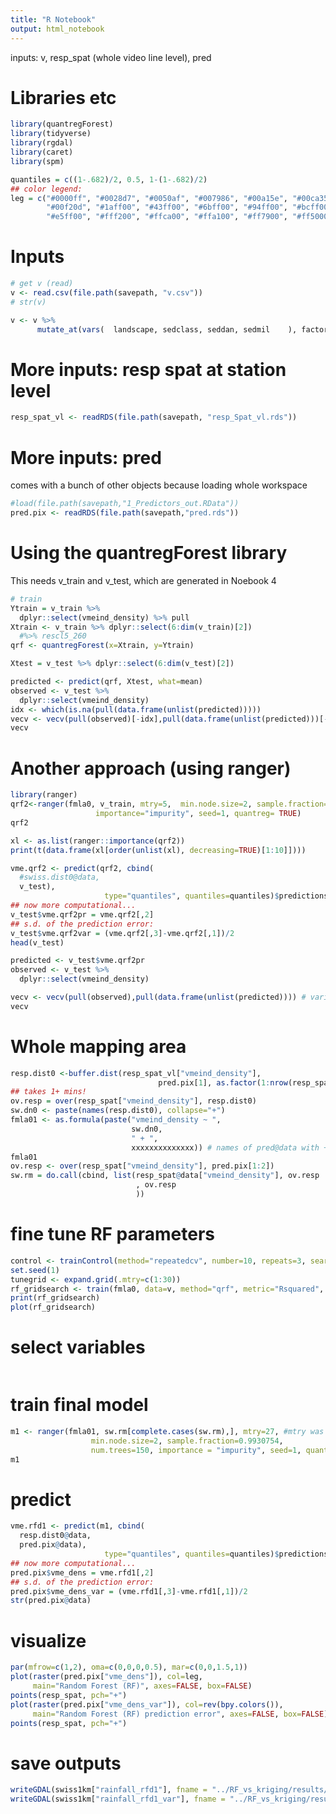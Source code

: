 ```yaml
---
title: "R Notebook"
output: html_notebook
---
```


inputs: v, resp_spat (whole video line level), pred

# Libraries etc
```r
library(quantregForest)
library(tidyverse)
library(rgdal)
library(caret)
library(spm)

quantiles = c((1-.682)/2, 0.5, 1-(1-.682)/2)
## color legend:
leg = c("#0000ff", "#0028d7", "#0050af", "#007986", "#00a15e", "#00ca35", 
        "#00f20d", "#1aff00", "#43ff00", "#6bff00", "#94ff00", "#bcff00", 
        "#e5ff00", "#fff200", "#ffca00", "#ffa100", "#ff7900", "#ff5000", "#ff2800", "#ff0000")
```

# Inputs
```r
# get v (read)
v <- read.csv(file.path(savepath, "v.csv"))
# str(v)

v <- v %>% 
      mutate_at(vars(  landscape, sedclass, seddan, sedmil    ), factor)
```

# More inputs: resp spat at station level
```r
resp_spat_vl <- readRDS(file.path(savepath, "resp_Spat_vl.rds"))
```

# More inputs: pred
comes with a bunch of other objects because loading whole workspace
```r
#load(file.path(savepath,"1_Predictors_out.RData"))
pred.pix <- readRDS(file.path(savepath,"pred.rds"))
```

# Using the quantregForest library
This needs v_train and v_test, which are generated in Noebook 4
```r
# train
Ytrain = v_train %>%
  dplyr::select(vmeind_density) %>% pull
Xtrain <- v_train %>% dplyr::select(6:dim(v_train)[2])
  #%>% rescl5_260
qrf <- quantregForest(x=Xtrain, y=Ytrain)

Xtest = v_test %>% dplyr::select(6:dim(v_test)[2])

predicted <- predict(qrf, Xtest, what=mean)
observed <- v_test %>%
  dplyr::select(vmeind_density)
idx <- which(is.na(pull(data.frame(unlist(predicted)))))
vecv <- vecv(pull(observed)[-idx],pull(data.frame(unlist(predicted)))[-idx]) # variance explained by cross-validation, conservative estimate to report
vecv
```
# Another approach (using ranger)

```r
library(ranger)
qrf2<-ranger(fmla0, v_train, mtry=5,  min.node.size=2, sample.fraction=0.9930754, num.trees=500, # these parameters need to have been fined-tuned on a previous step
                   importance="impurity", seed=1, quantreg= TRUE)
qrf2
```

```r
xl <- as.list(ranger::importance(qrf2))
print(t(data.frame(xl[order(unlist(xl), decreasing=TRUE)[1:10]])))
```

```r
vme.qrf2 <- predict(qrf2, cbind(
  #swiss.dist0@data, 
  v_test), 
                     type="quantiles", quantiles=quantiles)$predictions
## now more computational...
v_test$vme.qrf2pr = vme.qrf2[,2]
## s.d. of the prediction error:
v_test$vme.qrf2var = (vme.qrf2[,3]-vme.qrf2[,1])/2
head(v_test)
```

```r
predicted <- v_test$vme.qrf2pr
observed <- v_test %>%
  dplyr::select(vmeind_density)

vecv <- vecv(pull(observed),pull(data.frame(unlist(predicted)))) # variance explained by cross-validation, conservative estimate to report
vecv

```
# Whole mapping area

```r
resp.dist0 <-buffer.dist(resp_spat_vl["vmeind_density"], 
                                 pred.pix[1], as.factor(1:nrow(resp_spat_vl))) 
## takes 1+ mins!
ov.resp = over(resp_spat["vmeind_density"], resp.dist0)
sw.dn0 <- paste(names(resp.dist0), collapse="+")
fmla01 <- as.formula(paste("vmeind_density ~ ", 
                           sw.dn0, 
                           " + ",
                           xxxxxxxxxxxxxx)) # names of pred@data with +'s in between
fmla01
ov.resp <- over(resp_spat["vmeind_density"], pred.pix[1:2])
sw.rm = do.call(cbind, list(resp_spat@data["vmeind_density"], ov.resp
                            , ov.resp
                            ))
```

# fine tune RF parameters
```r
control <- trainControl(method="repeatedcv", number=10, repeats=3, search="grid")
set.seed(1)
tunegrid <- expand.grid(.mtry=c(1:30))
rf_gridsearch <- train(fmla0, data=v, method="qrf", metric="Rsquared", tuneGrid=tunegrid, trControl=control)
print(rf_gridsearch)
plot(rf_gridsearch)
```

# select variables
```r

```

# train final model
```r
m1 <- ranger(fmla01, sw.rm[complete.cases(sw.rm),], mtry=27, #mtry was 27 
                  min.node.size=2, sample.fraction=0.9930754, 
                  num.trees=150, importance = "impurity", seed=1, quantreg=TRUE)
m1
```

# predict
```r
vme.rfd1 <- predict(m1, cbind(
  resp.dist0@data, 
  pred.pix@data), 
                     type="quantiles", quantiles=quantiles)$predictions
## now more computational...
pred.pix$vme_dens = vme.rfd1[,2]
## s.d. of the prediction error:
pred.pix$vme_dens_var = (vme.rfd1[,3]-vme.rfd1[,1])/2
str(pred.pix@data)
```

# visualize
```r
par(mfrow=c(1,2), oma=c(0,0,0,0.5), mar=c(0,0,1.5,1))
plot(raster(pred.pix["vme_dens"]), col=leg, 
     main="Random Forest (RF)", axes=FALSE, box=FALSE)
points(resp_spat, pch="+")
plot(raster(pred.pix["vme_dens_var"]), col=rev(bpy.colors()), 
     main="Random Forest (RF) prediction error", axes=FALSE, box=FALSE)
points(resp_spat, pch="+")
```

# save outputs
```r
writeGDAL(swiss1km["rainfall_rfd1"], fname = "../RF_vs_kriging/results/rainfall/pred_rainfall_RFsp.tif", options = c("COMPRESS=DEFLATE"))
writeGDAL(swiss1km["rainfall_rfd1_var"], fname = "../RF_vs_kriging/results/rainfall/pred.var_rainfall_RFsp.tif", options = c("COMPRESS=DEFLATE"))

```

